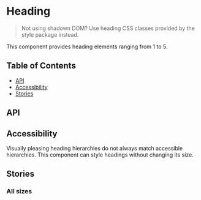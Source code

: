 

<Meta of={Stories} />

# Heading

> Not using shadown DOM? Use heading CSS classes provided by the style package instead.

This component provides heading elements ranging from 1 to 5.

## Table of Contents

- [API](#api)
- [Accessibility](#accessibility)
- [Stories](#stories)

## API

<ArgsTable story="Primary" />

<Canvas of={Stories.Primary} />

## Accessibility
Visually pleasing heading hierarchies do not always match accessible hierarchies. This component can 
style headings without changing its size.

<Canvas of={Stories.Accessibility} />
 
## Stories

### All sizes

<Canvas of={Stories.AllSizes} />
